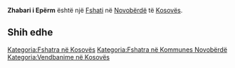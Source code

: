 {{Fshat në Kosovës
 | Emri                = Zhabari i Epërm
 | EmriAlt                = Gorne Zhabare,Gornje Zabare,Gornje Žabare,Zabari i Eperm,Zabari i Epërm,Zhabar i Eperm,Zhabar i Epërm,Zhabare,Zhabari i Eperm,Zhabari i Epërm,Zhabarë,Горње Жабаре
 | Emri (Rasa dhanore) = 
 | Figura              = 
 | Shteti              = Kosovës
 | Komuna              = Novobërdë
 | Kodi postar         = 
 | Sipërfaqja          = 

 | Popullsia           = 

 | Regj. i popullsisë  = 
 | Dend. e popullsisë  = 
 | Faqja zyrtare       = 
 <!--- Koordinatat ----> 
 | Gjerësia            = 42.86389
 | Gjatësia            = 20.83167
 | Lartësia            = 
}}
'''Zhabari i Epërm''' është një [[Fshati]] në [[Novobërdë]] të [[Kosovës]].

<!-- == Gjeografia == -->
<!-- == Historia == -->
<!-- == Demografia == -->
== Shih edhe ==
{{Komuna Novobërdë}}
{{Kosovo-Administrata-Cung}}

[[Kategoria:Fshatra në Kosovës]]
[[Kategoria:Fshatra në Kommunes Novobërdë]]
[[Kategoria:Vendbanime në Kosovës]]